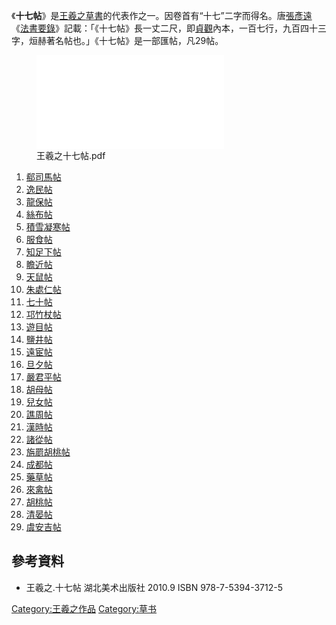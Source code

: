 《'''十七帖'''》是[[王羲之|王羲之]][[草書|草書]]的代表作之一。因卷首有“十七”二字而得名。唐[[張彥遠|張彥遠]]《[[法書要錄|法書要錄]]》記載：「《十七帖》長一丈二尺，即[[貞觀_(唐朝)|貞觀]]內本，一百七行，九百四十三字，烜赫著名帖也。」《十七帖》是一部匯帖，凡29帖。

[[File:王羲之十七帖.pdf|thumb]]

# [[郗司馬帖|郗司馬帖]]
# [[逸民帖|逸民帖]]
# [[龍保帖|龍保帖]]
# [[絲布帖|絲布帖]]
# [[積雪凝寒帖|積雪凝寒帖]]
# [[服食帖|服食帖]]
# [[知足下帖|知足下帖]]
# [[瞻近帖|瞻近帖]]
# [[天鼠帖|天鼠帖]]
# [[朱處仁帖|朱處仁帖]]
# [[七十帖|七十帖]]
# [[邛竹杖帖|邛竹杖帖]]
# [[遊目帖|遊目帖]]
# [[鹽井帖|鹽井帖]]
# [[遠宦帖|遠宦帖]]
# [[旦夕帖|旦夕帖]]
# [[嚴君平帖|嚴君平帖]]
# [[胡母帖|胡母帖]]
# [[兒女帖|兒女帖]]
# [[譙周帖|譙周帖]]
# [[漢時帖|漢時帖]]
# [[諸從帖|諸從帖]]
# [[旃罽胡桃帖|旃罽胡桃帖]]
# [[成都帖|成都帖]]
# [[藥草帖|藥草帖]]
# [[來禽帖|來禽帖]]
# [[胡桃帖|胡桃帖]]
# [[清晏帖|清晏帖]]
# [[虞安吉帖|虞安吉帖]]

== 參考資料 ==
*王羲之.十七帖 湖北美术出版社 2010.9 ISBN 978-7-5394-3712-5

[[Category:王羲之作品|Category:王羲之作品]]
[[Category:草书|Category:草书]]